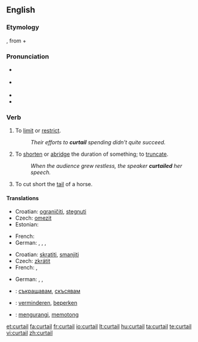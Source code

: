 {{was wotd|2007|August|30}}
==English==

===Etymology===
{{OF.}} {{term|courtault|courtault|which has been shortened}}, from {{term|court|court|short}} + {{term||-ault}}

===Pronunciation===
* {{italbrac|[[RP]]}} {{IPA|/kɜːˈteɪl/}}
* {{italbrac|US}} {{IPA|/kɚˈteɪl/}}
* {{audio|en-us-curtail.ogg|Audio (US)}}
* {{rhymes|eɪl}}

===Verb===
{{en-verb}}

# To [[limit]] or [[restrict]].
#: ''Their efforts to '''curtail''' spending didn't quite succeed.''
# To [[shorten]] or [[abridge]] the duration of something; to [[truncate]].
#: ''When the audience grew restless, the speaker '''curtailed''' her speech.''
# {{obsolete}} To cut short the [[tail]] of a horse.

====Translations====
{{trans-top|to limit or restrict}}
* Croatian: [[ograničiti]], [[stegnuti]]
* Czech: [[omezit]]
* Estonian: {{t|et|piirama}}
{{trans-mid}}
* French: {{t+|fr|restreindre}}
* German: {{t-|de|beschränken}}, {{t-|de|beschneiden}}, {{t-|de|drosseln}}, {{t-|de|kürzen}}
{{trans-bottom}}

{{trans-top|to shorten or abridge}}
* Croatian: [[skratiti]], [[smanjiti]]
* Czech: [[zkrátit]]
* French: {{t+|fr|écourter}}, {{t+|fr|abréger}}
{{trans-mid}}
* German: {{t-|de|beschneiden}}, {{t-|de|stutzen}}, {{t-|de|verkürzen}}
{{trans-bottom}}

{{checktrans-top}}
* {{ttbc|Bulgarian}}: [[съкращавам]], [[скъсявам]]
* {{ttbc|Dutch}}: [[verminderen]], [[beperken]]
* {{ttbc|Indonesian}}: [[kurang|mengurangi]], [[potong|memotong]]
{{checktrans-bottom}}

[[et:curtail]]
[[fa:curtail]]
[[fr:curtail]]
[[io:curtail]]
[[lt:curtail]]
[[hu:curtail]]
[[ta:curtail]]
[[te:curtail]]
[[vi:curtail]]
[[zh:curtail]]